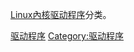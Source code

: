 {{Portal|Linux}}
[[Linux內核|Linux內核]][[驱动程序|驱动程序]]分类。

[[Category:Linux內核|驱动程序]]
[[Category:驱动程序|Category:驱动程序]]
